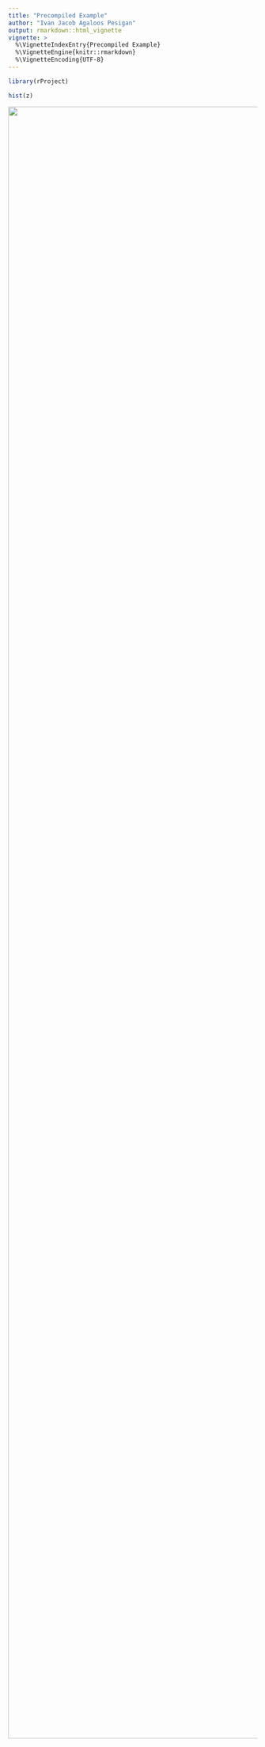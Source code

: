 ```yaml
---
title: "Precompiled Example"
author: "Ivan Jacob Agaloos Pesigan"
output: rmarkdown::html_vignette
vignette: >
  %\VignetteIndexEntry{Precompiled Example}
  %\VignetteEngine{knitr::rmarkdown}
  %\VignetteEncoding{UTF-8}
---
```







```r
library(rProject)
```


```r
hist(z)
```

<img src="fig-vignettes-unnamed-chunk-4-1.png" width="3300" />
